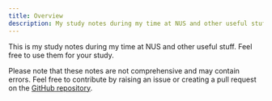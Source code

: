 ```yaml
---
title: Overview
description: My study notes during my time at NUS and other useful stuff.
---
```


This is my study notes during my time at NUS and other useful stuff.
Feel free to use them for your study.

Please note that these notes are not comprehensive and may contain errors.
Feel free to contribute by raising an issue or creating a pull request on the [GitHub repository](https://github.com/pbthang/component-collection/).
